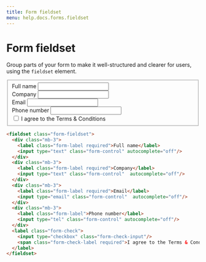 ```yaml
---
title: Form fieldset
menu: help.docs.forms.fieldset
---
```


# Form fieldset

Group parts of your form to make it well-structured and clearer for users, using the ``fieldset`` element.

<example>
<fieldset class="form-fieldset">
  <div class="mb-3">
    <label class="form-label required">Full name</label>
    <input type="text" class="form-control" autocomplete="off"/>
  </div>
  <div class="mb-3">
    <label class="form-label required">Company</label>
    <input type="text" class="form-control"  autocomplete="off"/>
  </div>
  <div class="mb-3">
    <label class="form-label required">Email</label>
    <input type="email" class="form-control"  autocomplete="off"/>
  </div>
  <div class="mb-3">
    <label class="form-label">Phone number</label>
    <input type="tel" class="form-control" autocomplete="off"/>
  </div>
  <label class="form-check">
    <input type="checkbox" class="form-check-input"/>
    <span class="form-check-label required">I agree to the Terms & Conditions</span>
  </label>
</fieldset>
</example>

~~~html
<fieldset class="form-fieldset">
  <div class="mb-3">
    <label class="form-label required">Full name</label>
    <input type="text" class="form-control" autocomplete="off"/>
  </div>
  <div class="mb-3">
    <label class="form-label required">Company</label>
    <input type="text" class="form-control"  autocomplete="off"/>
  </div>
  <div class="mb-3">
    <label class="form-label required">Email</label>
    <input type="email" class="form-control"  autocomplete="off"/>
  </div>
  <div class="mb-3">
    <label class="form-label">Phone number</label>
    <input type="tel" class="form-control" autocomplete="off"/>
  </div>
  <label class="form-check">
    <input type="checkbox" class="form-check-input"/>
    <span class="form-check-label required">I agree to the Terms & Conditions</span>
  </label>
</fieldset>
~~~